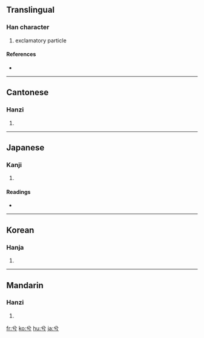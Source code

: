 ==Translingual==

===Han character===
{{Han char|rn=12|rad=八|as=02|sn=4|four=8020<sub>7</sub>|canj=金一女尸 (CMVS)}}

# exclamatory particle

====References====
* {{Han ref|kx=0127.030|dkj=01455|dj=0283.020|hdz=10241.060|uh=516E|ud=20846|bh=A4BC|bd=42172}}

----

==Cantonese==

===Hanzi===
{{yue-hanzi|jyut=|y=hai4}}

# {{defn|Cantonese|sort=八02}}

----

==Japanese==

===Kanji===
{{ja-kanji|grade=|rs=八02}}

# {{defn|Japanese|sort=八02}}

====Readings====
* {{ja-readings|on=[[けい]] (kei)|kun=[[の]] (no)}}

----

==Korean==

===Hanja===
{{ko-hanja|hangeul=혜|rv=hye|mr=hye}}

# {{defn|Korean|sort=八02}}

----

==Mandarin==

===Hanzi===
{{cmn-hanzi|pin=[[gōng]] ([[gong1]]), [[xī]] ([[xi1]])|wg=kung<sup>1</sup>, hsi<sup>1</sup>}}

# {{defn|Mandarin|sort=八02}}

[[fr:兮]]
[[ko:兮]]
[[hu:兮]]
[[ja:兮]]